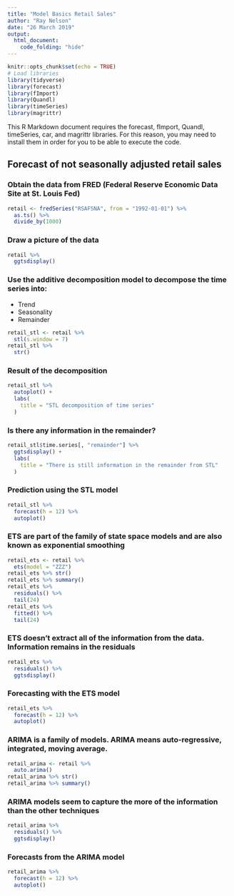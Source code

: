 ```yaml
---
title: "Model Basics Retail Sales"
author: "Ray Nelson"
date: "26 March 2019"
output: 
  html_document:
    code_folding: "hide"
---
```


```r
knitr::opts_chunk$set(echo = TRUE)
# Load libraries
library(tidyverse)
library(forecast)
library(fImport)
library(Quandl)
library(timeSeries)
library(magrittr)
``` 

This R Markdown document requires the forecast, fImport, Quandl, timeSeries, car, and magrittr libraries. For this reason, you may need to install them in order for you to be able to execute the code.  

## Forecast of not seasonally adjusted retail sales  

### Obtain the data from FRED (Federal Reserve Economic Data Site at St. Louis Fed)

```r
retail <- fredSeries("RSAFSNA", from = "1992-01-01") %>% 
  as.ts() %>%
  divide_by(1000)
```

### Draw a picture of the data  

```r
retail %>% 
  ggtsdisplay()
```

### Use the additive decomposition model to decompose the time series into:

*  Trend\Cycle
*  Seasonality
*  Remainder  

```r
retail_stl <- retail %>% 
  stl(s.window = 7)
retail_stl %>%
  str()
```

### Result of the decomposition  

```r
retail_stl %>% 
  autoplot() +
  labs(
    title = "STL decomposition of time series"
  )
```

### Is there any information in the remainder?

```r
retail_stl$time.series[, "remainder"] %>% 
  ggtsdisplay() +
  labs(
    title = "There is still information in the remainder from STL"
  )
```

### Prediction using the STL model

```r
retail_stl %>%
  forecast(h = 12) %>% 
  autoplot()
```

### ETS are part of the family of state space models and are also known as exponential smoothing  

```r
retail_ets <- retail %>%
  ets(model = "ZZZ")
retail_ets %>% str()
retail_ets %>% summary()
retail_ets %>%
  residuals() %>% 
  tail(24)
retail_ets %>%
  fitted() %>% 
  tail(24)
```  

### ETS doesn't extract all of the information from the data. Information remains in the residuals  

```r
retail_ets %>% 
  residuals() %>% 
  ggtsdisplay()
```

### Forecasting with the ETS model

```r
retail_ets %>% 
  forecast(h = 12) %>% 
  autoplot()
```

### ARIMA is a family of models. ARIMA means auto-regressive, integrated, moving average.  

```r
retail_arima <- retail %>% 
  auto.arima()
retail_arima %>% str()
retail_arima %>% summary()
```

### ARIMA models seem to capture the more of the information than the other techniques 

```r
retail_arima %>% 
  residuals() %>% 
  ggtsdisplay()
```

### Forecasts from the ARIMA model

```r
retail_arima %>% 
  forecast(h = 12) %>%
  autoplot()
```
